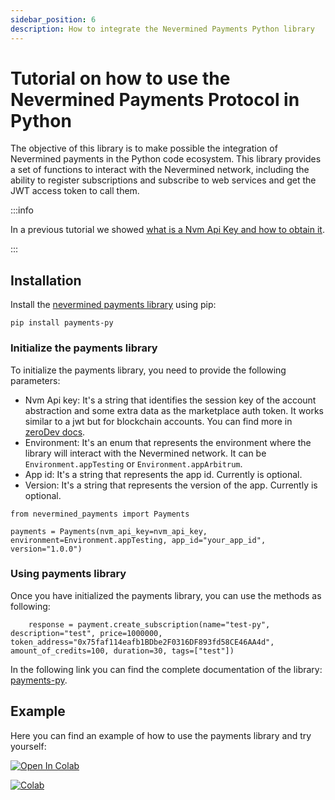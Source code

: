 ```yaml
---
sidebar_position: 6
description: How to integrate the Nevermined Payments Python library
---
```


# Tutorial on how to use the Nevermined Payments Protocol in Python

The objective of this library is to make possible the integration of Nevermined payments in the Python code ecosystem. This library provides a set of functions to interact with the Nevermined network, including the ability to register subscriptions and subscribe to web services and get the JWT access token to call them.

:::info
 
In a previous tutorial we showed [what is a Nvm Api Key and how to obtain it](nvm-api-keys).

:::

## Installation

Install the [nevermined payments library](https://pypi.org/project/payments-py/) using pip:

```
pip install payments-py
```

### Initialize the payments library

To initialize the payments library, you need to provide the following parameters:

- Nvm Api key: It's a string that identifies the session key of the account abstraction and some extra data as the marketplace auth token. It works similar to a jwt but for blockchain accounts. You can find more in [zeroDev docs](https://docs.zerodev.app/sdk/plugins/session-keys).
- Environment: It's an enum that represents the environment where the library will interact with the Nevermined network. It can be `Environment.appTesting` or `Environment.appArbitrum`.
- App id: It's a string that represents the app id. Currently is optional.
- Version: It's a string that represents the version of the app. Currently is optional.

```
from nevermined_payments import Payments

payments = Payments(nvm_api_key=nvm_api_key, environment=Environment.appTesting, app_id="your_app_id", version="1.0.0")

```


### Using payments library

Once you have initialized the payments library, you can use the methods as following:


```
    response = payment.create_subscription(name="test-py", description="test", price=1000000, token_address="0x75faf114eafb1BDbe2F0316DF893fd58CE46AA4d", amount_of_credits=100, duration=30, tags=["test"])
```

In the following link you can find the complete documentation of the library: [payments-py](https://nevermined-io.github.io/payments-py/). 

## Example

Here you can find an example of how to use the payments library and try yourself:


<a href="https://colab.research.google.com/drive/1mjvecOYHmplKxCCG1RBY56vAI4Bxvu0F" target="_parent"><img src="https://colab.research.google.com/assets/colab-badge.svg" alt="Open In Colab"/></a>

<a href="https://colab.research.google.com/drive/1mjvecOYHmplKxCCG1RBY56vAI4Bxvu0F" target="_parent">![Colab](/images/tutorials/Colab.jpeg)</a>


